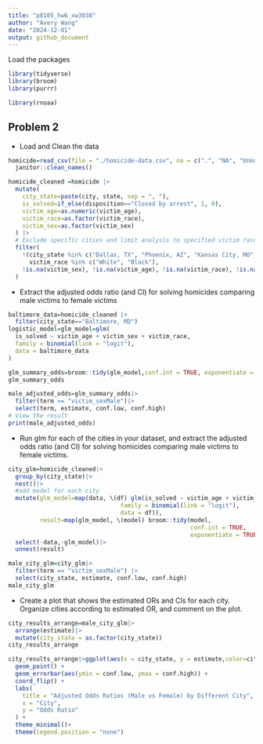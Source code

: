 ```yaml
---
title: "p8105_hw6_xw3038"
author: "Avery Wang"
date: "2024-12-01"
output: github_document
---
```



Load the packages

```r
library(tidyverse)
library(broom)
library(purrr)

library(rnoaa)
```

## Problem 2

* Load and Clean the data

```r
homicide=read_csv(file = "./homicide-data.csv", na = c(".", "NA", "Unknown")) |>
  janitor::clean_names()

homicide_cleaned =homicide |>
  mutate(
    city_state=paste(city, state, sep = ", "),
    is_solved=if_else(disposition=="Closed by arrest", 1, 0),
    victim_age=as.numeric(victim_age),
    victim_race=as.factor(victim_race),
    victim_sex=as.factor(victim_sex)
  ) |>
  # Exclude specific cities and limit analysis to specified victim races
  filter(
    !(city_state %in% c("Dallas, TX", "Phoenix, AZ", "Kansas City, MO", "Tulsa, AL")) &
      victim_race %in% c("White", "Black"),
    !is.na(victim_sex), !is.na(victim_age), !is.na(victim_race), !is.na(is_solved)
  )

```

* Extract the adjusted odds ratio (and CI) for solving homicides comparing male victims to female victims

```r
baltimore_data=homicide_cleaned |>
  filter(city_state=="Baltimore, MD")
logistic_model=glm_model=glm(
  is_solved ~ victim_age + victim_sex + victim_race,
  family = binomial(link = "logit"),
  data = baltimore_data
)

glm_summary_odds=broom::tidy(glm_model,conf.int = TRUE, exponentiate = TRUE)
glm_summary_odds

```

```r
male_adjusted_odds=glm_summary_odds|>
  filter(term == "victim_sexMale")|>
  select(term, estimate, conf.low, conf.high)
# View the result
print(male_adjusted_odds)
```

* Run glm for each of the cities in your dataset, and extract the adjusted odds ratio (and CI) for solving homicides comparing male victims to female victims. 

```r
city_glm=homicide_cleaned|>
  group_by(city_state)|>
  nest()|>
  #add model for each city
  mutate(glm_model=map(data, \(df) glm(is_solved ~ victim_age + victim_sex + victim_race, 
                                family = binomial(link = "logit"), 
                                data = df)),
         result=map(glm_model, \(model) broom::tidy(model, 
                                                    conf.int = TRUE, 
                                                    exponentiate = TRUE)))|>
  select(-data,-glm_model)|>
  unnest(result)
```

```r
male_city_glm=city_glm|>
  filter(term == "victim_sexMale") |>
  select(city_state, estimate, conf.low, conf.high)
male_city_glm
```

* Create a plot that shows the estimated ORs and CIs for each city. Organize cities according to estimated OR, and comment on the plot.

```r
city_results_arrange=male_city_glm|>
  arrange(estimate)|>
  mutate(city_state = as.factor(city_state))
city_results_arrange
```

```r
city_results_arrange|>ggplot(aes(x = city_state, y = estimate,color=city_state)) +
  geom_point() +
  geom_errorbar(aes(ymin = conf.low, ymax = conf.high)) +
  coord_flip() + 
  labs(
    title = "Adjusted Odds Ratios (Male vs Female) by Different City",
    x = "City",
    y = "Odds Ratio"
  ) +
  theme_minimal()+ 
  theme(legend.position = "none")
```


